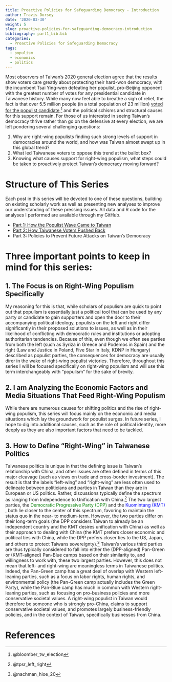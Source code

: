 ```yaml
---
title: Proactive Policies for Safeguarding Democracy - Introduction
author: Travis Dorsey
date: '2020-03-30'
weight: 5
slug: proactive-policies-for-safeguarding-democracy-introduction
bibliography: part1_bib.bib
categories:
  - Proactive Policies for Safeguarding Democracy
tags:
  - populism
  - economics
  - politics
---
```


Most observers of Taiwan’s 2020 general election agree that the results show voters care greatly about protecting their hard-won democracy, with the incumbent Tsai Ying-wen defeating her populist, pro-Beijing opponent with the greatest number of votes for any presidential candidate in Taiwanese history. While many now feel able to breathe a sigh of relief, the fact is that over 5.5 million people (in a total population of 23 million) [voted for the populist candidate](https://www.bloomberg.com/graphics/2020-taiwan-election-results/),^[@bloomber_tw_election] and the political schisms and structural causes for this support remain. For those of us interested in seeing Taiwan’s democracy thrive rather than go on the defensive at every election, we are left pondering several challenging questions:

1.	Why are right-wing populists finding such strong levels of support in democracies around the world, and how was Taiwan almost swept up in this global trend?
2.	What led Taiwanese voters to oppose this trend at the ballot box? 
3.	Knowing what causes support for right-wing populism, what steps could be taken to proactively protect Taiwan’s democracy moving forward?

# Structure of This Series

Each post in this series will be devoted to one of these questions, building on existing scholarly work as well as presenting new analyses to improve our understanding of these pressing issues. All data and R code for the analyses I performed are available through my GitHub. 

- [Part 1: How the Populist Wave Came to Taiwan](/english/proactive-policies-for-safeguarding-democracy/part-1-how-the-populist-wave-came-to-taiwan/)
- [Part 2: How Taiwanese Voters Pushed Back](/english/proactive-policies-for-safeguarding-democracy/part-2-how-did-taiwanese-voters-push-back/)
- Part 3: Policies to Prevent Future Attacks on Taiwan's Democracy

# Three important points to keep in mind for this series:

## 1. The Focus is on Right-Wing Populism Specifically
My reasoning for this is that, while scholars of populism are quick to point out that populism is essentially just a political tool that can be used by any party or candidate to gain supporters and open the door to their accompanying political ideology, populists on the left and right differ significantly in their proposed solutions to issues, as well as in their likelihood of conflicting with democratic rules and institutions or adopting authoritarian tendencies. Because of this, even though we often see parties from both the left (such as Syriza in Greece and Podemos in Spain) and the right (Law and Justice in Poland, Five Star in Italy, KDNP in Hungary) described as populist parties, the consequences for democracy are usually direr in the wake of right-wing populist victories. Therefore, throughout this series I will be focused specifically on right-wing populism and will use this term interchangeably with “populism” for the sake of brevity. 

## 2. I am Analyzing the Economic Factors and Media Situations That Feed Right-Wing Populism
While there are numerous causes for shifting politics and the rise of right-wing populism, this series will focus mainly on the economic and media situations which lay the groundwork for populist surges. In future series, I hope to dig into additional causes, such as the role of political identity, more deeply as they are also important factors that need to be tackled. 

## 3. How to Define "Right-Wing" in Taiwanese Politics
Taiwanese politics is unique in that the defining issue is Taiwan's relationship with China, and other issues are often defined in terms of this major cleavage (such as views on trade and cross-border investment). The result is that the labels "left-wing" and "right-wing" are less often used to delineate between politicians and parties in Taiwan than they are in European or US politics. Rather, discussions typically define the spectrum as ranging from Independence to Unification with China.^[@tpsr_left_right] The two largest parties, the <span style="color: green"> Democratic Progressive Party (DPP) </span> and the <span style="color: blue"> Kuomintang (KMT) </span>, both lie closer to the center of this spectrum, favoring to maintain the status quo in the near- to medium-term. However, the two parties differ on their long-term goals (the DPP considers Taiwan to already be an independent country and the KMT desires unification with China) as well as their approach to dealing with China (the KMT prefers closer economic and political ties with China, while the DPP prefers closer ties to the US, Japan, and others to protect Taiwans sovereignty).^[@nachman_hioe_20] Taiwan's various third parties are thus typically considered to fall into either the (DPP-aligned) Pan-Green or (KMT-aligned) Pan-Blue camps based on their similarity to, and willingness to work with, these two largest parties. However, this does not mean that left- and right-wing are meaningless terms in Taiwanese politics. Indeed, the Pan-Green camp has a great deal of overlap with Western left-leaning parties, such as a focus on labor rights, human rights, and environmental policy (the Pan-Green camp actually includes the Green Party), while the Pan-Blue camp has much in common with Western right-leaning parties, such as focusing on pro-business policies and more conservative societal values. A right-wing populist in Taiwan would therefore be someone who is strongly pro-China, claims to support conservative societal values, and promotes largely business-friendly policies, and in the context of Taiwan, specifically businesses from China. 


# References


